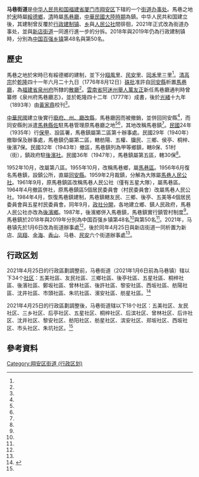 {{中国乡级行政区
| 行政区全称 = 马巷街道
| 政府驻地 = 巷南路158號<ref name="翔安区"/>
| 上级行政区 = [[福建省|福建省]][[厦门市|厦门市]][[翔安区|翔安区]]
| 电话区号 = 592
| 行政区划 = 18
| 居委会 = 18
}}
'''马巷街道'''是[[中华人民共和国|中华人民共和国]][[福建省|福建省]][[厦门市|厦门市]][[翔安区|翔安区]]下辖的一个[[街道办事处|街道办事处]]。馬巷之地於[[宋朝|宋]]時屬[[綏德鄉|綏德鄉]]，[[清朝|清]]時屬[[馬巷廳|馬巷廳]]，[[中華民國大陸時期|中華民國大陸時期]]為鎮。中华人民共和国建立後，其建制曾反覆於[[行政建制镇|行政建制镇]]、[[乡级行政区|乡]]與[[人民公社|人民公社]]間徘徊，2021年正式改為街道办事处，並與[[新店街道|新店街道]]一同進行進一步的分拆。2018年與2019年仍為行政建制镇時，分別為[[中国百强乡镇|中国百强乡镇]]第48名與第50名。

== 歷史 ==
馬巷之地於宋時已有綏德鄉的建制，並下分[[翔風里|翔風里]]、[[民安里|民安里]]、[[同禾里|同禾里]]三里<ref name="泉州府馬巷廳志"/>{{rp|82-84}}。[[乾隆帝|清高宗]]於[[乾隆|乾隆]]四十一年六月二十九日（1776年8月12日）[[硃批|硃批]]准許自[[同安縣|同安縣]]析置[[馬巷廳|馬巷廳]]，為[[福建省_(清)|福建省]][[泉州府|泉州府]]所隸的[[厅_(行政区划)|散廳]]<ref name="泉州府馬巷廳志"/>{{rp|56, 60}}。[[雲南省_(清)|雲南省]][[阿迷州|阿迷州]][[舉人|舉人]][[萬友正|萬友正]]新任馬巷廳通判時曾纂修《泉州府馬巷廳志》，並於乾隆四十二年（1777年）成書，後於[[光緒|光緒]]十九年（1893年）由[[黃家鼎|黃家鼎]]校刊<ref name="闽志谈概"/>。

[[中華民國|中華民國]]建立後實行[[中華民國大陸時期行政區劃沿革#北京政府時期|廢府、州、廳改縣]]，馬巷廳因而被撤銷，並併回同安縣<ref name="厦门海防文化"/>{{rp|25}}，而同安縣則派遣[[馬巷縣佐|馬巷縣佐]]駐馬巷管理原馬巷廳之地<ref name="厦门海防文化"/>{{rp|239}}<ref name="民國同安縣志"/>，其地改稱馬巷鎮<ref name="同安縣志"/>。[[民國紀年|民國]]24年（1935年）行[[保甲制度#中华民国大陆时期|保甲]]、設區署，馬巷鎮屬第二區第十辦事處。民國29年（1940年）撤聯保及辦事處，馬巷鎮仍屬第二區，轄舫陽、五權、牖民、三鄉、侯亭、桐梓、後濱7保。民國32年（1943年）撤區，馬巷鎮列為甲等鄉鎮，轄8保、51村（街），鎮政府駐[[後濱社|後濱社]]。民國36年（1947年），馬巷鎮屬第五區，轄30保<ref name="同安縣志"/>。

1952年10月，改屬第八區。1955年10月，改稱馬巷鄉，屬[[馬巷區|馬巷區]]。1956年6月復名馬巷鎮，設鎮公所，直屬[[同安縣|同安縣]]。1959年2月裁鎮，分解為大隊屬[[馬巷人民公社|馬巷人民公社]]。1961年9月，原馬巷鎮區改稱馬巷人民公社（僅有五星大隊），屬馬巷區。1964年4月撤區併社，原馬巷鎮區5個居民委員會（村民委員會）改屬馬巷人民公社。1984年4月，恢復馬巷鎮建制，馬巷鎮轄友民、三鄉、後亭、五美等4個居民委員會與五星村民委員會。同年9月，[[人民公社#政社合一|政社分開]]，各地建立鄉、鎮人民政府，馬巷人民公社亦改為[[後濱鄉|後濱鄉]]。1987年，後濱鄉併入馬巷鎮，馬巷鎮實行鎮管村制度<ref name="同安縣志"/>。馬巷鎮於2018年與2019年分別為中国百强乡镇第48名<ref name="2018百强镇"/>與第50名<ref name="2019百强镇"/>。2021年，马巷镇先於1月6日改為街道辦事處<ref name="闽政文"/>，後於同年4月25日與新店街道一同析置为新店、[[凤翔街道_(厦门市)|凤翔]]、[[金海街道_(厦门市)|金海]]、[[香山街道_(厦门市)|香山]]、马巷、[[民安街道_(厦门市)|民安]]六个街道辦事處<ref name="翔安区"/>。

== 行政区划 ==
2021年4月25日的行政區劃調整前，马巷街道（2021年1月6日前為马巷镇）辖以下34个[[社区_(行政区划)|社区]]：五美社區、友民社區、三鄉社區、後亭社區、五星社區、桐梓社區、後濱社區、鄭坂社區、曾林社區、後許社區、黎安社區、西坂社區、舫陽社區、沈井社區、市頭社區、朱坑社區、濱安社區、舫星社區。<ref>{{cite web|url=http://www.stats.gov.cn/tjsj/tjbz/tjyqhdmhcxhfdm/2020/35/02/13/350213102.html|title=2020年统计用区划代码和城乡划分代码：马巷镇|publisher=[[国家统计局|中华人民共和国国家统计局]]|year=2020|access-date=2021-08-25|archive-date=2020-12-09|archive-url=https://web.archive.org/web/20201209072731/http://www.stats.gov.cn/tjsj/tjbz/tjyqhdmhcxhfdm/2020/35/02/13/350213102.html|dead-url=no}}</ref>

2021年4月25日的行政區劃調整後，马巷街道辖以下18个社区：五美社区、友民社区、三乡社区、后亭社区、五星社区、桐梓社区、后滨社区、曾林社区、后许社区、沈井社区、黎安社区、舫阳社区、舫星社区、滨安社区、郑坂社区、西坂社区、市头社区、朱坑社区。<ref name="翔安区"/>

== 參考資料 ==
{{reflist|30em|refs=
<ref name="闽志谈概">{{cite book|title=闽志谈概|author1=郭天沅|author2=杨起予|author3=陈慧杰|editor=吉林省图书馆学会|publisher=吉林省地方志编纂委员会|year=1987|url=https://books.google.com.hk/books?id=YwCFAAAAIAAJ|access-date=2021-08-25|archive-date=2021-08-25|archive-url=https://web.archive.org/web/20210825064327/https://books.google.com.hk/books?id=YwCFAAAAIAAJ|dead-url=no|page=132}}</ref>
<ref name="泉州府馬巷廳志">{{cite book|title=[[:File:CADAL01035003_泉州府馬巷廳志.djvu|泉州府馬巷廳志]]|editor1=萬友正|editor2=黃家鼎|origyear=1777|year=1893}}</ref>
<ref name="厦门海防文化">{{cite book|title=厦门海防文化|author=黃鸣奋|publisher=鹭江出版社|year=1996|isbn=9787806103753|url=https://books.google.com.hk/books?id=xLE6AAAAMAAJ|access-date=2021-08-25|archive-date=2021-07-22|archive-url=https://web.archive.org/web/20210722164418/https://books.google.com.hk/books?id=xLE6AAAAMAAJ|dead-url=no}}</ref>
<ref name="民國同安縣志">{{cite book|title=民國同安縣志|editor=林學增|publisher=上海書店|origyear=1929|year=2000|url=https://books.google.com.hk/books?id=kVRuAAAAIAAJ|access-date=2021-08-25|archive-date=2021-07-22|archive-url=https://web.archive.org/web/20210722144058/https://books.google.com.hk/books?id=kVRuAAAAIAAJ|dead-url=no|page=95}}</ref>
<ref name="闽政文">{{cite web|title=福建省人民政府关于厦门市翔安区新店镇马巷镇行政区划调整的批复|id=闽政文〔2021〕3号|date=2021-01-06|work=福建省人民政府|url=http://www.fujian.gov.cn/zwgk/zxwj/szfwj/202101/t20210111_5515132.htm|access-date=2021-08-25|archive-date=2021-08-25|archive-url=https://web.archive.org/web/20210825064329/https://zfwzgl.www.gov.cn/exposure/jiucuo.js|dead-url=no}}</ref>
<ref name="翔安区">{{cite web|title=厦门市翔安区人民政府关于部分街道行政区划调整的公告|date=2021-04-25|work=厦门市翔安区人民政府|url=http://xxgk.xiangan.gov.cn/XM06100/zfxxgkml/01/01/202104/t20210425_777663.htm|access-date=2021-08-25|archive-date=2021-08-25|archive-url=https://web.archive.org/web/20210825064328/http://xxgk.xiangan.gov.cn/XM06100/zfxxgkml/01/01/202104/t20210425_777663.htm|dead-url=no}}</ref>
<ref name="2018百强镇">{{cite news|url=http://www.ceh.com.cn/epaper/uniflows/html/2019/09/11/08/08_25.htm|title=竞争力智库发布《中国乡镇综合竞争力报告2018》|date=2019-09-11|page=8|newspaper=中国经济导报|accessdate=2021-08-25|archive-date=2021-08-25|archive-url=https://web.archive.org/web/20210825064331/http://www.ceh.com.cn/epaper/uniflows/html/2019/09/11/08/08_25.htm|dead-url=no}}</ref>
<ref name="2019百强镇">{{cite news|url=http://www.ceh.com.cn/epaper/uniflows/html/2020/09/08/08/08_41.htm|title=竞争力智库发布《中国乡镇综合竞争力报告2019》|date=2020-09-08|page=8|newspaper=中国经济导报|accessdate=2021-08-25|archive-date=2021-08-25|archive-url=https://web.archive.org/web/20210825064331/http://www.ceh.com.cn/epaper/uniflows/html/2020/09/08/08/08_41.htm|dead-url=no}}</ref>
<ref name="同安縣志">{{cite book|url=https://books.google.com.hk/books?id=DmoLAQAAMAAJ|title=同安县志|volume=1|isbn=9787101027297|work=同安县地方志编纂委员会|publisher=中華書局|year=2000|page=95|access-date=2021-08-25|archive-date=2021-08-25|archive-url=https://web.archive.org/web/20210825071741/https://books.google.com.hk/books?id=DmoLAQAAMAAJ|dead-url=no}}</ref>
}}
{{翔安区行政区划}}
[[Category:翔安区街道_(行政区划)|Category:翔安区街道 (行政区划)]]